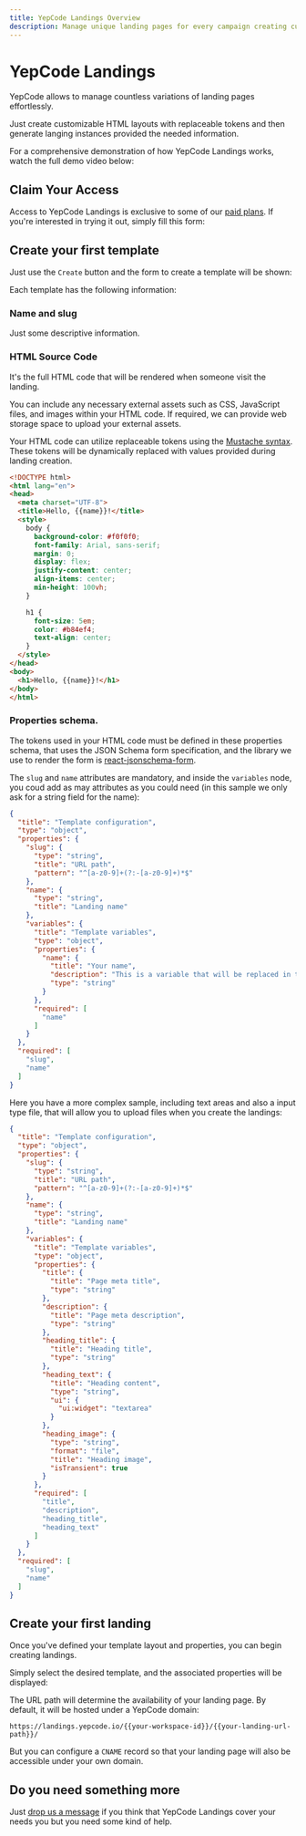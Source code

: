 ```yaml
---
title: YepCode Landings Overview
description: Manage unique landing pages for every campaign creating customizable HTML layouts with replaceable tokens.
---
```


<script src="https://yepcode.io/sdk/forms.js"></script>


# YepCode Landings

YepCode allows to manage countless variations of landing pages effortlessly.

Just create customizable HTML layouts with replaceable tokens and then generate langing instances provided the needed information.

For a comprehensive demonstration of how YepCode Landings works, watch the full demo video below:

<YouTube url="https://www.youtube.com/watch?v=IBlviq_oxgc" />

## Claim Your Access

Access to YepCode Landings is exclusive to some of our [paid plans](/docs/plans-and-limits#yepcode-landings). If you're interested in trying it out, simply fill this form:

<div className="YepCodeForm">
  <div
    data-yepcode-form-team="yepcode"
    data-yepcode-form-process="41e5c8f6-ad1a-4d21-8d7d-6d49b7239fb7"
  ></div>
</div>

## Create your first template

Just use the `Create` button and the form to create a template will be shown:

<Screenshot src="landings-edit-template.png" width="80%" />

Each template has the following information:

### Name and slug

Just some descriptive information.

### HTML Source Code

It's the full HTML code that will be rendered when someone visit the landing.

You can include any necessary external assets such as CSS, JavaScript files, and images within your HTML code. If required, we can provide web storage space to upload your external assets.

Your HTML code can utilize replaceable tokens using the [Mustache syntax](https://mustache.github.io/mustache.5.html). These tokens will be dynamically replaced with values provided during landing creation.

```html
<!DOCTYPE html>
<html lang="en">
<head>
  <meta charset="UTF-8">
  <title>Hello, {{name}}!</title>
  <style>
    body {
      background-color: #f0f0f0;
      font-family: Arial, sans-serif;
      margin: 0;
      display: flex;
      justify-content: center;
      align-items: center;
      min-height: 100vh;
    }

    h1 {
      font-size: 5em;
      color: #b84ef4;
      text-align: center;
    }
  </style>
</head>
<body>
  <h1>Hello, {{name}}!</h1>
</body>
</html>
```

### Properties schema.

The tokens used in your HTML code must be defined in these properties schema, that uses the JSON Schema form specification, and the library we use to render the form is [react-jsonschema-form](https://rjsf-team.github.io/react-jsonschema-form/docs/).

The `slug` and `name` attributes are mandatory, and inside the `variables` node, you coud add as may attributes as you could need (in this sample we only ask for a string field for the name):

```json
{
  "title": "Template configuration",
  "type": "object",
  "properties": {
    "slug": {
      "type": "string",
      "title": "URL path",
      "pattern": "^[a-z0-9]+(?:-[a-z0-9]+)*$"
    },
    "name": {
      "type": "string",
      "title": "Landing name"
    },
    "variables": {
      "title": "Template variables",
      "type": "object",
      "properties": {
        "name": {
          "title": "Your name",
          "description": "This is a variable that will be replaced in the landing render",
          "type": "string"
        }
      },
      "required": [
        "name"
      ]
    }
  },
  "required": [
    "slug",
    "name"
  ]
}
```

Here you have a more complex sample, including text areas and also a input type file, that will allow you to upload files when you create the landings:

```json
{
  "title": "Template configuration",
  "type": "object",
  "properties": {
    "slug": {
      "type": "string",
      "title": "URL path",
      "pattern": "^[a-z0-9]+(?:-[a-z0-9]+)*$"
    },
    "name": {
      "type": "string",
      "title": "Landing name"
    },
    "variables": {
      "title": "Template variables",
      "type": "object",
      "properties": {
        "title": {
          "title": "Page meta title",
          "type": "string"
        },
        "description": {
          "title": "Page meta description",
          "type": "string"
        },
        "heading_title": {
          "title": "Heading title",
          "type": "string"
        },
        "heading_text": {
          "title": "Heading content",
          "type": "string",
          "ui": {
            "ui:widget": "textarea"
          }
        },
        "heading_image": {
          "type": "string",
          "format": "file",
          "title": "Heading image",
          "isTransient": true
        }
      },
      "required": [
        "title",
        "description",
        "heading_title",
        "heading_text"
      ]
    }
  },
  "required": [
    "slug",
    "name"
  ]
}
```

## Create your first landing


Once you've defined your template layout and properties, you can begin creating landings.

Simply select the desired template, and the associated properties will be displayed:

<Screenshot src="landing-create-landing.png" width="80%" />

The URL path will determine the availability of your landing page. By default, it will be hosted under a YepCode domain:

```text
https://landings.yepcode.io/{{your-workspace-id}}/{{your-landing-url-path}}/
```

But you can configure a `CNAME` record so that your landing page will also be accessible under your own domain.

## Do you need something more

Just [drop us a message](https://yepcode.io/contact) if you think that YepCode Landings cover your needs you but you need some kind of help.